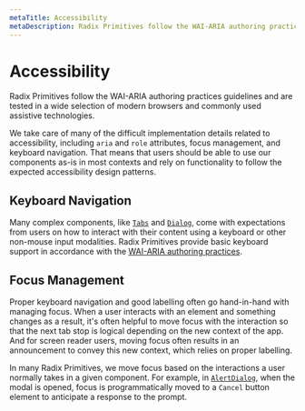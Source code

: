 ```yaml
---
metaTitle: Accessibility
metaDescription: Radix Primitives follow the WAI-ARIA authoring practices guidelines and are tested in a wide selection of modern browsers and commonly used assistive technologies.
---
```


# Accessibility

<Description>
  Radix Primitives follow the WAI-ARIA authoring practices guidelines and are
  tested in a wide selection of modern browsers and commonly used assistive
  technologies.
</Description>

We take care of many of the difficult implementation details related to accessibility, including `aria` and `role` attributes, focus management, and keyboard navigation. That means that users should be able to use our components as-is in most contexts and rely on functionality to follow the expected accessibility design patterns.

## Keyboard Navigation

Many complex components, like [`Tabs`](../components/tabs) and [`Dialog`](../components/dialog), come with expectations from users on how to interact with their content using a keyboard or other non-mouse input modalities. Radix Primitives provide basic keyboard support in accordance with the [WAI-ARIA authoring practices](https://www.w3.org/TR/wai-aria-practices-1.2/).

## Focus Management

Proper keyboard navigation and good labelling often go hand-in-hand with managing focus. When a user interacts with an element and something changes as a result, it's often helpful to move focus with the interaction so that the next tab stop is logical depending on the new context of the app. And for screen reader users, moving focus often results in an announcement to convey this new context, which relies on proper labelling.

In many Radix Primitives, we move focus based on the interactions a user normally takes in a given component. For example, in [`AlertDialog`](../components/alert-dialog), when the modal is opened, focus is programmatically moved to a `Cancel` button element to anticipate a response to the prompt.
